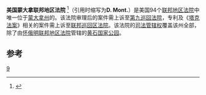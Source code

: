 {{Infobox U.S. district court
|district name =  美国蒙大拿联邦地区法院
|abbrev = D. Mont.
|appeals to = 第九巡回
|map image name = 
|map image width = 200
|map image caption = 
|seal = 
|seal size = 160
|established = 1889年2月22日
|judges assigned = 3
|chief judge =Dana L. Christensen
|official site = http://www.mtd.uscourts.gov
}}

'''美国蒙大拿联邦地区法院''' <ref name="中文名参考">{{cite web | url=http://sports.chinanews.com/gj/2012/03-02/3714302.shtml | title=中文名参考 | accessdate=2013-08-08 | archive-url=https://web.archive.org/web/20160305034701/http://sports.chinanews.com/gj/2012/03-02/3714302.shtml | archive-date=2016-03-05 | dead-url=yes }}</ref>（引用时缩写为'''D. Mont.'''）是美国94个[[联邦地区法院|联邦地区法院]]中唯一位于[[蒙大拿州|蒙大拿州]]的。该法院审理后的案件需上诉至[[美国联邦第九巡回上诉法院|第九巡回法院]]，专利及《[[塔克法案|塔克法案]]》相关的案件需上诉至[[联邦巡回区法院|联邦巡回区法院]]。该法院的[[司法管辖权|司法管辖权]]覆盖该州全部，除了由[[美国怀俄明联邦地区法院|怀俄明联邦地区法院]]管辖的[[黄石国家公园|黄石国家公园]]。

==参考==
{{reflist}}
{{联邦地区法院}}

[[Category:美国联邦地区法院|9]]